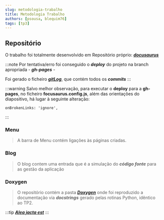 ```yaml
---
slug: metodologia-trabalho
title: Metodologia Trabalho
authors: [psousa, blequim76]
tags: [tp3]
---
```


## Repositório
O trabalho foi totalmente desenvolvido em Repositório próprio: [***docusaurus***](https://github.com/psousaUAlg/docusaurus) 

:::note
Por tentativa/erro foi conseguido o ***deploy*** do projeto na branch apropriada - ***gh-pages*** -

Foi gerado o ficheiro [***gitLog***](https://github.com/psousaUAlg/docusaurus/blob/732e0511a297044e3ccac3a5ae433f8788e19764/gitLog.md), que contém todos os ***commits*** 
:::

:::warning
Salvo melhor observação, para executar o **deploy** para a **gh-pages**, no ficheiro **focusaurus.config.js**, 
além das orientações do diapositivo, há lugar à seguinte alteração:

``
 onBrokenLinks: 'ignore',
``

:::

### Menu
> A barra de Menu contém ligações às páginas criadas.

### Blog
> O blog contem uma entrada que é a simulação do ***código fonte*** para as gestão da aplicação

### Doxygen
> O repositório contém a pasta [***Doxygen***](https://github.com/psousaUAlg/docusaurus/blob/732e0511a297044e3ccac3a5ae433f8788e19764/Doxygen/html/index.html)  onde foi reproduzido a documentação via ***docstrings*** gerado pelas rotinas Python, idêntico ao TP2.

:::tip
[***Alea jacta est***](https://pt.wikipedia.org/wiki/Alea_jacta_est)
:::